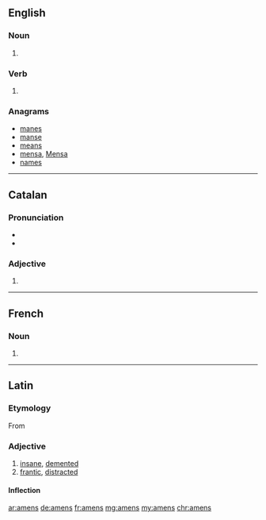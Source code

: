==English==

===Noun===
{{head|en|plural}}

# {{plural of|amen|lang=en|nocat=1}}

===Verb===
{{head|en}}

# {{en-third-person singular of|amen}}

===Anagrams===
* [[manes#English|manes]]
* [[manse#English|manse]]
* [[means#English|means]]
* [[mensa#English|mensa]], [[Mensa#English|Mensa]]
* [[names#English|names]]

----
==Catalan==

===Pronunciation===
* {{IPA|/əˈmɛns/|lang=ca}}
* {{rhymes|ɛns|lang=ca}}

===Adjective===
{{ca-adj-form}}

# {{plural of|amè|lang=ca|nocat=1}}

----

==French==

===Noun===
{{head|fr|plural}}

# {{plural of|amen|lang=fr|nocat=1}}

----
==Latin==

===Etymology===
From {{prefix|a|mens|lang=la}}

===Adjective===
{{la-adj-3rd-1E|āmens|amentis|āmentis}}

# [[insane]], [[demented]]
# [[frantic]], [[distracted]]

====Inflection====
{{la-decl-3rd-1E|āmens|āment}}

[[ar:amens]]
[[de:amens]]
[[fr:amens]]
[[mg:amens]]
[[my:amens]]
[[chr:amens]]